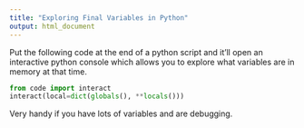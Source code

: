 ```yaml
---
title: "Exploring Final Variables in Python"
output: html_document
---
```


Put the following code at the end of a python script and it'll open an interactive python console which allows you to explore what variables are in memory at that time.

```python
from code import interact
interact(local=dict(globals(), **locals()))
```

Very handy if you have lots of variables and are debugging.
